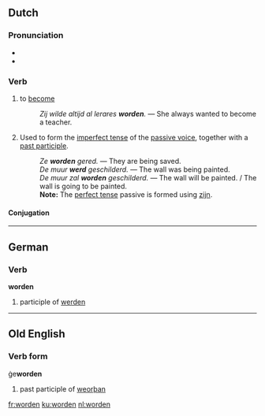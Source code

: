 ==Dutch==

===Pronunciation===
*{{audio|Nl-worden.ogg|audio}}
*{{IPA|/ˈwɔr.də(n)/}}

===Verb===
{{nl-verb-strong|i}}

# {{transitive}} to [[become]]
#: ''Zij wilde altijd al lerares '''worden'''.'' &mdash; She always wanted to become a teacher.
# {{context|lang=nl|transitive|auxiliary}} Used to form the [[imperfect tense]] of the [[passive voice]], together with a [[past participle]].
#: ''Ze '''worden''' gered.'' &mdash; They are being saved.
#: ''De muur '''werd''' geschilderd.'' &mdash; The wall was being painted.
#: ''De muur zal '''worden''' geschilderd.'' &mdash; The wall will be painted. / The wall is going to be painted.
#: '''Note:''' The [[perfect tense]] passive is formed using [[zijn]].

====Conjugation====
{{nl-verb-conj|word|wordt|werd|werden|zijn|geworden}}

----

==German==

===Verb===
'''worden'''

# participle of [[werden]]

----

==Old English==

===Verb form===
ġe'''worden'''

# past participle of [[weorþan]]

[[fr:worden]]
[[ku:worden]]
[[nl:worden]]